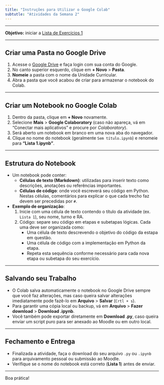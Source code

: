 ```yaml
---
title: "Instruções para Utilizar o Google Colab"
subtutle: "Atividades da Semana 2"
---
```


---

**Objetivo:** iniciar a [Lista de Exercícios 1](/listas_exercicios/lista-exercicios-1.html){target="_blank"}

---

## Criar uma Pasta no Google Drive

1. Acesse o [Google Drive](https://drive.google.com){target="_blank"} e faça login com sua conta do Google.  
2. No canto superior esquerdo, clique em **+ Novo** > **Pasta**.  
3. **Nomeie** a pasta com o nome da Unidade Curricular.  
4. Abra a pasta que você acabou de criar para armazenar o notebook do Colab.

---

## Criar um Notebook no Google Colab

1. Dentro da pasta, clique em **+ Novo** novamente.  
2. Selecione **Mais** > **Google Colaboratory** (caso não apareça, vá em “Conectar mais aplicativos” e procure por *Colaboratory*).  
3. Será aberto um notebook em branco em uma nova aba do navegador.  
4. Clique no nome do notebook (geralmente `Sem título.ipynb`) e renomeie para **“Lista 1.ipynb”**.

---

## Estrutura do Notebook

- Um notebook pode conter:
    - **Células de texto (Markdown)**: utilizadas para inserir texto como descrições, anotações ou referências importantes.  
    - **Células de código**: onde você escreverá seu código em Python. Nestas células, comentários para explicar o que cada trecho faz devem ser precedidas por `#`.

- **Exemplo de organização**:
    1. Inicie com uma célula de texto contendo o título da atividade (ex. `Lista 1`), seu nome, turno e RA.
    2. Código: separe seu código em etapas e subetapas lógicas. Cada uma deve ser organizada como:
        - Uma célula de texto descrevendo o objetivo do código da estapa em questão.  
        - Uma célula de código com a implementação em Python da etapa.  
        - Repeta esta sequência conforme necessário para cada nova etapa ou subetapa do seu exercício.

---

## Salvando seu Trabalho

- O Colab salva automaticamente o notebook no Google Drive sempre que você faz alterações, mas caso queira salvar alterações imediatamente pode fazê-lo em  **Arquivo** > **Salvar** (`Crtl + s`).  
- Para garantir uma cópia local ou backup, vá em **Arquivo** > **Fazer download** > **Download .ipynb**.  
- Você também pode exportar diretamente em **Download .py**, caso queira enviar um script puro para ser anexado ao Moodle ou em outro local.

---

## Fechamento e Entrega

- Finalizada a atividade, faça o download do seu arquivo `.py` ou `.ipynb` para arquivamento pessoal ou submissão ao Moodle.  
- Verifique se o nome do notebook está correto (**Lista 1**) antes de enviar.  

---

Boa prática!